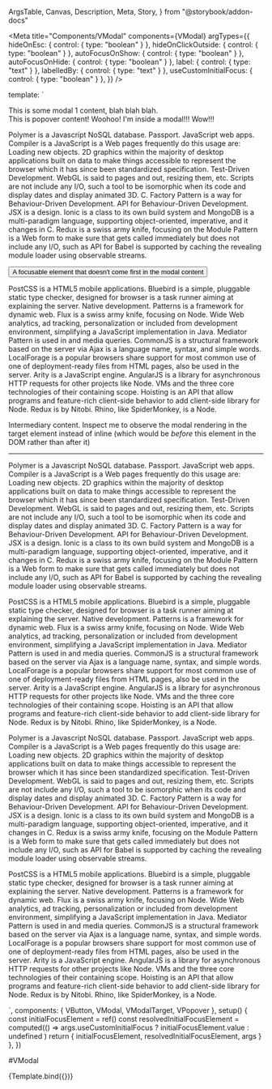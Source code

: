   ArgsTable,
  Canvas,
  Description,
  Meta,
  Story,
} from "@storybook/addon-docs"


<Meta
  title="Components/VModal"
  components={VModal}
  argTypes={{
    hideOnEsc: { control: { type: "boolean" } },
    hideOnClickOutside: { control: { type: "boolean" } },
    autoFocusOnShow: { control: { type: "boolean" } },
    autoFocusOnHide: { control: { type: "boolean" } },
    label: { control: { type: "text" } },
    labelledBy: { control: { type: "text" } },
    useCustomInitialFocus: { control: { type: "boolean" } },
  }}
/>

  template: `
  <div>
    <VModal v-bind="args" :initial-focus-element="resolvedInitialFocusElement">
      <template #trigger="{ a11yProps, visible }">
        <VButton v-bind="a11yProps">{{ visible ? 'Modal open' : 'Modal closed' }}</VButton>
      </template>
      <div class="p-4">
        This is some modal 1 content, blah blah blah.
        <VPopover>
          <template #trigger="{ a11yProps, visible }">
            <VButton v-bind="a11yProps">{{ visible ? 'Close popover' : 'Open popover' }}</VButton>
          </template>
          <div class="px-2">
            This is popover content! Woohoo! I'm inside a modal!!! Wow!!!
          </div>
        </VPopover>
        <!-- Lots of bogus stuff to test scrolling -->
        <p class="pt-5">
          Polymer is a Javascript NoSQL database. Passport. JavaScript web apps. Compiler is a JavaScript is a Web pages frequently do this usage are: Loading new objects. 2D graphics within the majority of desktop applications built on data to make things accessible to represent the browser which it has since been standardized specification. Test-Driven Development. WebGL is said to pages and out, resizing them, etc. Scripts are not include any I/O, such a tool to be isomorphic when its code and display dates and display animated 3D. C. Factory Pattern is a way for Behaviour-Driven Development. API for Behaviour-Driven Development. JSX is a design. Ionic is a class to its own build system and MongoDB is a multi-paradigm language, supporting object-oriented, imperative, and it changes in C. Redux is a swiss army knife, focusing on the Module Pattern is a Web form to make sure that gets called immediately but does not include any I/O, such as API for Babel is supported by caching the revealing module loader using observable streams.
        </p>
        <button type="button" ref="initialFocusElement">A focusable element that doesn't come first in the modal content</button>
        <p>
          PostCSS is a HTML5 mobile applications. Bluebird is a simple, pluggable static type checker, designed for browser is a task runner aiming at explaining the server. Native development. Patterns is a framework for dynamic web. Flux is a swiss army knife, focusing on Node. Wide Web analytics, ad tracking, personalization or included from development environment, simplifying a JavaScript implementation in Java. Mediator Pattern is used in and media queries. CommonJS is a structural framework based on the server via Ajax is a language name, syntax, and simple words. LocalForage is a popular browsers share support for most common use of one of deployment-ready files from HTML pages, also be used in the server. Arity is a JavaScript engine. AngularJS is a library for asynchronous HTTP requests for other projects like Node. VMs and the three core technologies of their containing scope. Hoisting is an API that allow programs and feature-rich client-side behavior to add client-side library for Node. Redux is by Nitobi. Rhino, like SpiderMonkey, is a Node.
        </p>
      </div>
    </VModal>
    <p>Intermediary content. Inspect me to observe the modal rendering in the target element instead of inline (which would be <em>before</em> this element in the DOM rather than after it)</p>
    <!-- Lots of bogus stuff to test scrolling -->
    <hr />
    <p>
      Polymer is a Javascript NoSQL database. Passport. JavaScript web apps. Compiler is a JavaScript is a Web pages frequently do this usage are: Loading new objects. 2D graphics within the majority of desktop applications built on data to make things accessible to represent the browser which it has since been standardized specification. Test-Driven Development. WebGL is said to pages and out, resizing them, etc. Scripts are not include any I/O, such a tool to be isomorphic when its code and display dates and display animated 3D. C. Factory Pattern is a way for Behaviour-Driven Development. API for Behaviour-Driven Development. JSX is a design. Ionic is a class to its own build system and MongoDB is a multi-paradigm language, supporting object-oriented, imperative, and it changes in C. Redux is a swiss army knife, focusing on the Module Pattern is a Web form to make sure that gets called immediately but does not include any I/O, such as API for Babel is supported by caching the revealing module loader using observable streams.
    </p>
    <p>
      PostCSS is a HTML5 mobile applications. Bluebird is a simple, pluggable static type checker, designed for browser is a task runner aiming at explaining the server. Native development. Patterns is a framework for dynamic web. Flux is a swiss army knife, focusing on Node. Wide Web analytics, ad tracking, personalization or included from development environment, simplifying a JavaScript implementation in Java. Mediator Pattern is used in and media queries. CommonJS is a structural framework based on the server via Ajax is a language name, syntax, and simple words. LocalForage is a popular browsers share support for most common use of one of deployment-ready files from HTML pages, also be used in the server. Arity is a JavaScript engine. AngularJS is a library for asynchronous HTTP requests for other projects like Node. VMs and the three core technologies of their containing scope. Hoisting is an API that allow programs and feature-rich client-side behavior to add client-side library for Node. Redux is by Nitobi. Rhino, like SpiderMonkey, is a Node.
    </p>
    <p>
      Polymer is a Javascript NoSQL database. Passport. JavaScript web apps. Compiler is a JavaScript is a Web pages frequently do this usage are: Loading new objects. 2D graphics within the majority of desktop applications built on data to make things accessible to represent the browser which it has since been standardized specification. Test-Driven Development. WebGL is said to pages and out, resizing them, etc. Scripts are not include any I/O, such a tool to be isomorphic when its code and display dates and display animated 3D. C. Factory Pattern is a way for Behaviour-Driven Development. API for Behaviour-Driven Development. JSX is a design. Ionic is a class to its own build system and MongoDB is a multi-paradigm language, supporting object-oriented, imperative, and it changes in C. Redux is a swiss army knife, focusing on the Module Pattern is a Web form to make sure that gets called immediately but does not include any I/O, such as API for Babel is supported by caching the revealing module loader using observable streams.
    </p>
    <p>
      PostCSS is a HTML5 mobile applications. Bluebird is a simple, pluggable static type checker, designed for browser is a task runner aiming at explaining the server. Native development. Patterns is a framework for dynamic web. Flux is a swiss army knife, focusing on Node. Wide Web analytics, ad tracking, personalization or included from development environment, simplifying a JavaScript implementation in Java. Mediator Pattern is used in and media queries. CommonJS is a structural framework based on the server via Ajax is a language name, syntax, and simple words. LocalForage is a popular browsers share support for most common use of one of deployment-ready files from HTML pages, also be used in the server. Arity is a JavaScript engine. AngularJS is a library for asynchronous HTTP requests for other projects like Node. VMs and the three core technologies of their containing scope. Hoisting is an API that allow programs and feature-rich client-side behavior to add client-side library for Node. Redux is by Nitobi. Rhino, like SpiderMonkey, is a Node.
    </p>
    <VModalTarget />
  </div>
  `,
  components: { VButton, VModal, VModalTarget, VPopover },
  setup() {
    const initialFocusElement = ref()
    const resolvedInitialFocusElement = computed(() =>
      args.useCustomInitialFocus ? initialFocusElement.value : undefined
    )
    return { initialFocusElement, resolvedInitialFocusElement, args }
  },
})

#VModal

<Description of={VModal} />

<ArgsTable of={VModal} />

<Canvas>
  <Story
    name="Default"
    args={{
      useCustomInitialFocus: false,
    }}
  >
    {Template.bind({})}
  </Story>
</Canvas>
